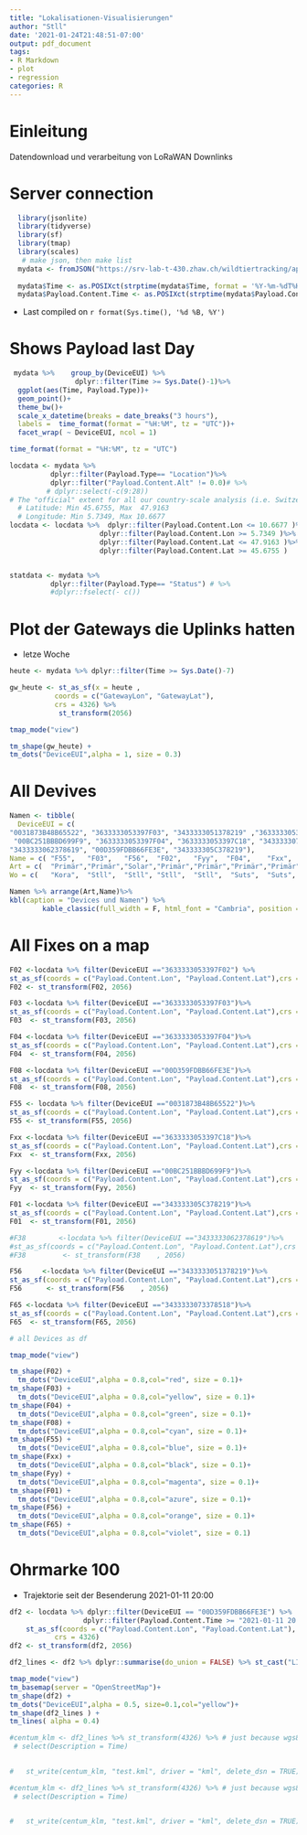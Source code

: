 ```yaml
---
title: "Lokalisationen-Visualisierungen"
author: "Stll"
date: '2021-01-24T21:48:51-07:00'
output: pdf_document
tags:
- R Markdown
- plot
- regression
categories: R
---
```


# Einleitung     
Datendownload und verarbeitung von LoRaWAN Downlinks

# Server connection
```r
  library(jsonlite)
  library(tidyverse)
  library(sf)
  library(tmap)
  library(scales) 
   # make json, then make list
  mydata <- fromJSON("https://srv-lab-t-430.zhaw.ch/wildtiertracking/api/parsed-data/json", flatten = TRUE)
  
  mydata$Time <- as.POSIXct(strptime(mydata$Time, format = '%Y-%m-%dT%H:%M:%S'), format = '%Y-%m-%dT%H:%M:%S')
  mydata$Payload.Content.Time <- as.POSIXct(strptime(mydata$Payload.Content.Time , format = '%Y-%m-%dT%H:%M:%S'), format = '%Y-%m-%dT%H:%M:%S')

```

- Last compiled on `r format(Sys.time(), '%d %B, %Y')`

# Shows Payload last Day
```r

 mydata %>%    group_by(DeviceEUI) %>%
                dplyr::filter(Time >= Sys.Date()-1)%>%
  ggplot(aes(Time, Payload.Type))+
  geom_point()+
  theme_bw()+
  scale_x_datetime(breaks = date_breaks("3 hours"),
  labels =  time_format(format = "%H:%M", tz = "UTC"))+
  facet_wrap( ~ DeviceEUI, ncol = 1)

time_format(format = "%H:%M", tz = "UTC")


```
 

```r
locdata <- mydata %>% 
          dplyr::filter(Payload.Type== "Location")%>%
          dplyr::filter("Payload.Content.Alt" != 0.0)# %>%
         # dplyr::select(-c(9:28))
# The "official" extent for all our country-scale analysis (i.e. Switzerland) is:
  # Latitude: Min 45.6755, Max  47.9163
  # Longitude: Min 5.7349, Max 10.6677
locdata <- locdata %>%  dplyr::filter(Payload.Content.Lon <= 10.6677 )%>%
                      dplyr::filter(Payload.Content.Lon >= 5.7349 )%>%
                      dplyr::filter(Payload.Content.Lat <= 47.9163 )%>%
                      dplyr::filter(Payload.Content.Lat >= 45.6755 )


statdata <- mydata %>% 
          dplyr::filter(Payload.Type== "Status") # %>%
          #dplyr::fselect(- c())
```

  

# Plot der Gateways die Uplinks hatten   
- letze Woche
```r
heute <- mydata %>% dplyr::filter(Time >= Sys.Date()-7) 

gw_heute <- st_as_sf(x = heute ,                         
           coords = c("GatewayLon", "GatewayLat"),
           crs = 4326) %>%
            st_transform(2056)

tmap_mode("view")

tm_shape(gw_heute) +
tm_dots("DeviceEUI",alpha = 1, size = 0.3)
```

# All Devives
```r
Namen <- tibble(
  DeviceEUI = c(
"0031873B48B65522", "3633333053397F03", "3433333051378219" ,"3633333053397F02",
 "00BC251BBBD699F9", "3633333053397F04", "3633333053397C18", "3433333073378518",
"3433333062378619", "00D359FDBB66FE3E", "343333305C378219"), 
Name = c( "F55",   "F03",   "F56",  "F02",   "Fyy",  "F04",    "Fxx",   "F65",  "F38", "F08", "F01"   ),  
Art = c(  "Primär","Primär","Solar","Primär","Primär","Primär","Primär","Solar","Solar","Primär", "Solar"  ),
Wo = c(   "Kora",  "Stll",  "Stll", "Stll",  "Stll",  "Suts",  "Suts",  "Stll", "Neye", "Kuh"  ,"Stll"))

Namen %>% arrange(Art,Name)%>%
kbl(caption = "Devices und Namen") %>%
        kable_classic(full_width = F, html_font = "Cambria", position = "left") 
```



# All Fixes on a map
```r
F02	<-locdata %>% filter(DeviceEUI =="3633333053397F02") %>%
st_as_sf(coords = c("Payload.Content.Lon", "Payload.Content.Lat"),crs = 4326)
F02 <- st_transform(F02, 2056)

F03	<-locdata %>% filter(DeviceEUI =="3633333053397F03")%>%
st_as_sf(coords = c("Payload.Content.Lon", "Payload.Content.Lat"),crs = 4326)
F03	 <- st_transform(F03, 2056)

F04	<-locdata %>% filter(DeviceEUI =="3633333053397F04")%>%
st_as_sf(coords = c("Payload.Content.Lon", "Payload.Content.Lat"),crs = 4326)
F04	 <- st_transform(F04, 2056)

F08	<-locdata %>% filter(DeviceEUI =="00D359FDBB66FE3E")%>%
st_as_sf(coords = c("Payload.Content.Lon", "Payload.Content.Lat"),crs = 4326)
F08	 <- st_transform(F08, 2056)

F55 <- locdata %>% filter(DeviceEUI =="0031873B48B65522")%>%
st_as_sf(coords = c("Payload.Content.Lon", "Payload.Content.Lat"),crs = 4326)
F55 <- st_transform(F55, 2056)

Fxx	<-locdata %>% filter(DeviceEUI =="3633333053397C18")%>%
st_as_sf(coords = c("Payload.Content.Lon", "Payload.Content.Lat"),crs = 4326)
Fxx	 <- st_transform(Fxx, 2056)

Fyy	<-locdata %>% filter(DeviceEUI =="00BC251BBBD699F9")%>%
st_as_sf(coords = c("Payload.Content.Lon", "Payload.Content.Lat"),crs = 4326)
Fyy	 <- st_transform(Fyy, 2056)

F01	<-locdata %>% filter(DeviceEUI =="343333305C378219")%>%
st_as_sf(coords = c("Payload.Content.Lon", "Payload.Content.Lat"),crs = 4326)
F01	 <- st_transform(F01, 2056)

#F38		<-locdata %>% filter(DeviceEUI =="3433333062378619")%>%
#st_as_sf(coords = c("Payload.Content.Lon", "Payload.Content.Lat"),crs = 4326)
#F38		 <- st_transform(F38	, 2056)

F56		<-locdata %>% filter(DeviceEUI =="3433333051378219")%>%
st_as_sf(coords = c("Payload.Content.Lon", "Payload.Content.Lat"),crs = 4326)
F56		 <- st_transform(F56	, 2056)

F65	<-locdata %>% filter(DeviceEUI =="3433333073378518")%>%
st_as_sf(coords = c("Payload.Content.Lon", "Payload.Content.Lat"),crs = 4326)
F65	 <- st_transform(F65, 2056)

# all Devices as df 

tmap_mode("view")

tm_shape(F02) +
  tm_dots("DeviceEUI",alpha = 0.8,col="red", size = 0.1)+
tm_shape(F03) +
  tm_dots("DeviceEUI",alpha = 0.8,col="yellow", size = 0.1)+
tm_shape(F04) +
  tm_dots("DeviceEUI",alpha = 0.8,col="green", size = 0.1)+
tm_shape(F08) +
  tm_dots("DeviceEUI",alpha = 0.8,col="cyan", size = 0.1)+
tm_shape(F55) +
  tm_dots("DeviceEUI",alpha = 0.8,col="blue", size = 0.1)+
tm_shape(Fxx) +
  tm_dots("DeviceEUI",alpha = 0.8,col="black", size = 0.1)+
tm_shape(Fyy) +
  tm_dots("DeviceEUI",alpha = 0.8,col="magenta", size = 0.1)+
tm_shape(F01) +
  tm_dots("DeviceEUI",alpha = 0.8,col="azure", size = 0.1)+
tm_shape(F56) +
  tm_dots("DeviceEUI",alpha = 0.8,col="orange", size = 0.1)+
tm_shape(F65) +
  tm_dots("DeviceEUI",alpha = 0.8,col="violet", size = 0.1)

```

# Ohrmarke 100   
- Trajektorie seit der Besenderung 2021-01-11 20:00
```r
df2 <- locdata %>% dplyr::filter(DeviceEUI == "00D359FDBB66FE3E") %>%
                  dplyr::filter(Payload.Content.Time >= "2021-01-11 20:00:00")%>%  
    st_as_sf(coords = c("Payload.Content.Lon", "Payload.Content.Lat"),
           crs = 4326)
df2 <- st_transform(df2, 2056)

df2_lines <- df2 %>% dplyr::summarise(do_union = FALSE) %>% st_cast("LINESTRING")

tmap_mode("view")
tm_basemap(server = "OpenStreetMap")+
tm_shape(df2) +
tm_dots("DeviceEUI",alpha = 0.5, size=0.1,col="yellow")+
tm_shape(df2_lines ) +
tm_lines( alpha = 0.4)   

#centum_klm <- df2_lines %>% st_transform(4326) %>% # just because wgs84...
 # select(Description = Time) 

  
#   st_write(centum_klm, "test.kml", driver = "kml", delete_dsn = TRUE)

```


    

```r

#centum_klm <- df2_lines %>% st_transform(4326) %>% # just because wgs84...
 # select(Description = Time)

  
#   st_write(centum_klm, "test.kml", driver = "kml", delete_dsn = TRUE)

```

